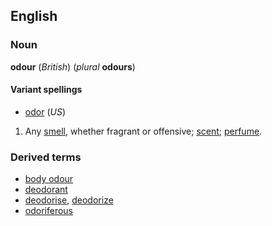 ==English==
===Noun===
'''odour''' (''British'') (''plural'' '''odours''')

====Variant spellings====
*[[odor]] (''US'')

#Any [[smell]], whether fragrant or offensive; [[scent]]; [[perfume]].

===Derived terms===
*[[body odour]]
*[[deodorant]]
*[[deodorise]], [[deodorize]]
*[[odoriferous]]